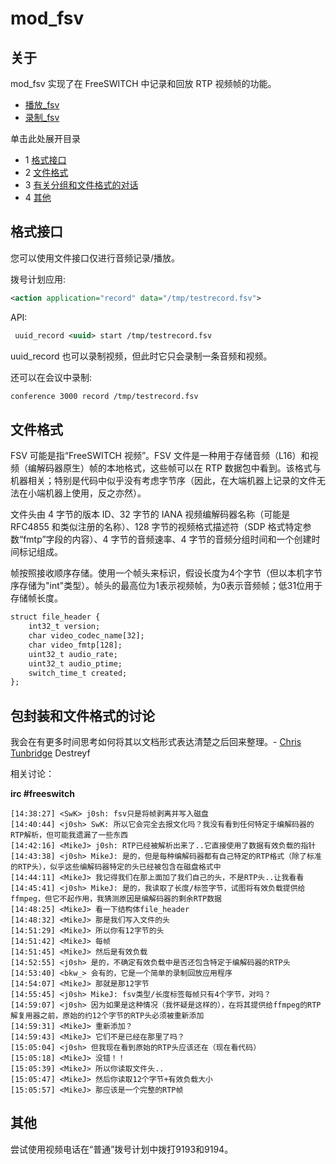 # mod_fsv 

 

## 关于

mod\_fsv 实现了在 FreeSWITCH 中记录和回放 RTP 视频帧的功能。

* [播放\_fsv](./mod-fsv/Play-fsv_13173498.mdx#about)
* [录制\_fsv](./mod-fsv/Record-FSV_13173603.mdx#about)

单击此处展开目录

* 1 [格式接口](#format-interface)
* 2 [文件格式](#file-format)
* 3 [有关分组和文件格式的对话](#conversation-about-packetization-and-file-formatting)
* 4 [其他](#other)

## 格式接口

您可以使用文件接口仅进行音频记录/播放。

拨号计划应用:

```xml
<action application="record" data="/tmp/testrecord.fsv">
```

API:

```xml
 uuid_record <uuid> start /tmp/testrecord.fsv 
```

  
uuid\_record 也可以录制视频，但此时它只会录制一条音频和视频。

还可以在会议中录制:

```xml
conference 3000 record /tmp/testrecord.fsv
```

## 文件格式

FSV 可能是指“FreeSWITCH 视频”。FSV 文件是一种用于存储音频（L16）和视频（编解码器原生）帧的本地格式，这些帧可以在 RTP 数据包中看到。该格式与机器相关；特别是代码中似乎没有考虑字节序（因此，在大端机器上记录的文件无法在小端机器上使用，反之亦然）。

文件头由 4 字节的版本 ID、32 字节的 IANA 视频编解码器名称（可能是 RFC4855 和类似注册的名称）、128 字节的视频格式描述符（SDP 格式特定参数“fmtp”字段的内容）、4 字节的音频速率、4 字节的音频分组时间和一个创建时间标记组成。

帧按照接收顺序存储。使用一个帧头来标识，假设长度为4个字节（但以本机字节序存储为"int"类型）。帧头的最高位为1表示视频帧，为0表示音频帧；低31位用于存储帧长度。

```xml
struct file_header {
	int32_t version;
	char video_codec_name[32];
	char video_fmtp[128];
	uint32_t audio_rate;
	uint32_t audio_ptime;
	switch_time_t created;
};
```

## 包封装和文件格式的讨论

我会在有更多时间思考如何将其以文档形式表达清楚之后回来整理。- [Chris Tunbridge](https://freeswitch.org/confluence/display/~Destreyf) Destreyf

相关讨论：

**irc #freeswitch**

```text
[14:38:27] <SwK> j0sh: fsv只是将帧剥离并写入磁盘
[14:40:44] <j0sh> SwK: 所以它会完全去报文化吗？我没有看到任何特定于编解码器的RTP解析，但可能我遗漏了一些东西
[14:42:16] <MikeJ> j0sh: RTP已经被解析出来了..它直接使用了数据有效负载的指针
[14:43:38] <j0sh> MikeJ: 是的，但是每种编解码器都有自己特定的RTP格式（除了标准的RTP头），似乎这些编解码器特定的头已经被包含在磁盘格式中
[14:44:11] <MikeJ> 我记得我们在那上面加了我们自己的头，不是RTP头..让我看看
[14:45:41] <j0sh> MikeJ: 是的，我读取了长度/标签字节，试图将有效负载提供给ffmpeg，但它不起作用，我猜测原因是编解码器的剩余RTP数据
[14:48:25] <MikeJ> 看一下结构体file_header
[14:48:32] <MikeJ> 那是我们写入文件的头
[14:51:29] <MikeJ> 所以你有12字节的头
[14:51:42] <MikeJ> 每帧
[14:51:45] <MikeJ> 然后是有效负载
[14:52:55] <j0sh> 是的，不确定有效负载中是否还包含特定于编解码器的RTP头
[14:53:40] <bkw_> 会有的，它是一个简单的录制回放应用程序
[14:54:07] <MikeJ> 那就是那12字节
[14:55:45] <j0sh> MikeJ: fsv类型/长度标签每帧只有4个字节，对吗？
[14:59:07] <j0sh> 因为如果是这种情况（我怀疑是这样的），在将其提供给ffmpeg的RTP解复用器之前，原始的约12个字节的RTP头必须被重新添加
[14:59:31] <MikeJ> 重新添加？
[14:59:43] <MikeJ> 它们不是已经在那里了吗？
[15:05:04] <j0sh> 但我现在看到原始的RTP头应该还在（现在看代码）
[15:05:18] <MikeJ> 没错！！
[15:05:39] <MikeJ> 所以你读取文件头..
[15:05:47] <MikeJ> 然后你读取12个字节+有效负载大小
[15:05:57] <MikeJ> 那应该是一个完整的RTP帧
```

## 其他

尝试使用视频电话在“普通”拨号计划中拨打9193和9194。